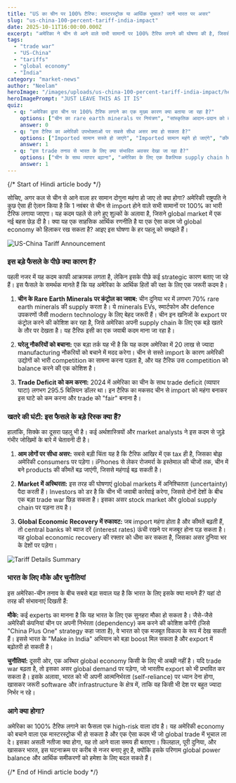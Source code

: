 ```yaml
---
title: "US का चीन पर 100% टैरिफ: मास्टरस्ट्रोक या आर्थिक भूचाल? जानें भारत पर असर"
slug: "us-china-100-percent-tariff-india-impact"
date: 2025-10-11T16:00:00.000Z
excerpt: "अमेरिका ने चीन से आने वाले सभी सामानों पर 100% टैरिफ लगाने की घोषणा की है, जिससे global trade में हलचल मच गई है। यह लेख इस साहसिक कदम के पीछे के कारणों, इसके संभावित परिणामों और भारत के लिए इसके क्या मायने हो सकते हैं, इसका विश्लेषण करता है।"
tags:
  - "trade war"
  - "US-China"
  - "tariffs"
  - "global economy"
  - "India"
category: "market-news"
author: "Neelam"
heroImage: "/images/uploads/us-china-100-percent-tariff-india-impact/hero-image.jpg"
heroImagePrompt: "JUST LEAVE THIS AS IT IS"
quiz:
  - q: "अमेरिका द्वारा चीन पर 100% टैरिफ लगाने का एक मुख्य कारण क्या बताया जा रहा है?"
    options: ["चीन का rare earth minerals पर नियंत्रण", "सांस्कृतिक आदान-प्रदान को बढ़ावा देना", "चीन में पर्यटन को प्रोत्साहित करना"]
    answer: 0
  - q: "इस टैरिफ का अमेरिकी उपभोक्ताओं पर सबसे सीधा असर क्या हो सकता है?"
    options: ["Imported सामान सस्ते हो जाएंगे", "Imported सामान महंगे हो जाएंगे", "कीमतों पर कोई असर नहीं होगा"]
    answer: 1
  - q: "इस trade तनाव से भारत के लिए क्या संभावित अवसर देखा जा रहा है?"
    options: ["चीन के साथ व्यापार बढ़ाना", "अमेरिका के लिए एक वैकल्पिक supply chain hub बनना", "Global trade से पूरी तरह अलग हो जाना"]
    answer: 1
---
```


{/*  Start of Hindi article body  */}

सोचिए, अगर कल से चीन से आने वाला हर सामान दोगुना महंगा हो जाए तो क्या होगा? अमेरिकी राष्ट्रपति ने कुछ ऐसा ही ऐलान किया है कि 1 नवंबर से चीन से import होने वाले सभी सामानों पर 100% का भारी टैरिफ लगाया जाएगा। यह कदम पहले से लगे हुए शुल्कों के अलावा है, जिसने global market में एक नई बहस छेड़ दी है। क्या यह एक साहसिक आर्थिक रणनीति है या एक ऐसा कदम जो global economy को हिलाकर रख सकता है? आइए इस घोषणा के हर पहलू को समझते हैं।

![US-China Tariff Announcement](/images/uploads/us-china-100-percent-tariff-india-impact/us-china-tariff-announcement.jpg)

### इस बड़े फैसले के पीछे क्या कारण हैं?

पहली नजर में यह कदम काफी आक्रामक लगता है, लेकिन इसके पीछे कई strategic कारण बताए जा रहे हैं। इस फैसले के समर्थक मानते हैं कि यह अमेरिका के आर्थिक हितों की रक्षा के लिए एक जरूरी कदम है।

1.  **चीन के Rare Earth Minerals पर कंट्रोल का जवाब:** चीन दुनिया भर में लगभग 70% rare earth minerals की supply करता है। ये minerals EVs, स्मार्टफोन और defence उपकरणों जैसी modern technology के लिए बेहद जरूरी हैं। चीन इन खनिजों के export पर कंट्रोल करने की कोशिश कर रहा है, जिसे अमेरिका अपनी supply chain के लिए एक बड़े खतरे के तौर पर देखता है। यह टैरिफ इसी का एक जवाबी कदम माना जा रहा है।

2.  **घरेलू नौकरियों को बचाना:** एक बड़ा तर्क यह भी है कि यह कदम अमेरिका में 20 लाख से ज्यादा manufacturing नौकरियों को बचाने में मदद करेगा। चीन से सस्ते import के कारण अमेरिकी उद्योगों को भारी competition का सामना करना पड़ता है, और यह टैरिफ उस competition को balance करने की एक कोशिश है।

3.  **Trade Deficit को कम करना:** 2024 में अमेरिका का चीन के साथ trade deficit (व्यापार घाटा) लगभग 295.5 बिलियन डॉलर था। इन टैरिफ का मकसद चीन से import को महंगा बनाकर इस घाटे को कम करना और trade को "fair" बनाना है।

### खतरे की घंटी: इस फैसले के बड़े रिस्क क्या हैं?

हालांकि, सिक्के का दूसरा पहलू भी है। कई अर्थशास्त्रियों और market analysts ने इस कदम से जुड़े गंभीर जोखिमों के बारे में चेतावनी दी है।

1.  **आम लोगों पर सीधा असर:** सबसे बड़ी चिंता यह है कि टैरिफ आखिर में एक tax ही है, जिसका बोझ अमेरिकी consumers पर पड़ेगा। iPhones से लेकर रोजमर्रा के इस्तेमाल की चीजों तक, चीन में बने products की कीमतें बढ़ जाएंगी, जिससे महंगाई बढ़ सकती है।

2.  **Market में अस्थिरता:** इस तरह की घोषणाएं global markets में अनिश्चितता (uncertainty) पैदा करती हैं। Investors को डर है कि चीन भी जवाबी कार्रवाई करेगा, जिससे दोनों देशों के बीच एक बड़ा trade war छिड़ सकता है। इसका असर stock market और global supply chain पर पड़ना तय है।

3.  **Global Economic Recovery में रुकावट:** जब import महंगा होता है और कीमतें बढ़ती हैं, तो central banks को ब्याज दरें (interest rates) ऊंची रखने पर मजबूर होना पड़ सकता है। यह global economic recovery की रफ्तार को धीमा कर सकता है, जिसका असर दुनिया भर के देशों पर पड़ेगा।

![Tariff Details Summary](/images/uploads/us-china-100-percent-tariff-india-impact/tariff-details-summary.jpg)

### भारत के लिए मौके और चुनौतियां

इस अमेरिका-चीन तनाव के बीच सबसे बड़ा सवाल यह है कि भारत के लिए इसके क्या मायने हैं? यहां दो तरह की संभावनाएं दिखती हैं:

**मौके:**
कई experts का मानना है कि यह भारत के लिए एक सुनहरा मौका हो सकता है। जैसे-जैसे अमेरिकी कंपनियां चीन पर अपनी निर्भरता (dependency) कम करने की कोशिश करेंगी (जिसे "China Plus One" strategy कहा जाता है), वे भारत को एक मजबूत विकल्प के रूप में देख सकती हैं। इससे भारत के "Make in India" अभियान को बड़ा boost मिल सकता है और export में बढ़ोतरी हो सकती है।

**चुनौतियां:**
दूसरी ओर, एक अस्थिर global economy किसी के लिए भी अच्छी नहीं है। यदि trade war बढ़ता है, तो इसका असर global demand पर पड़ेगा, जो भारतीय export को भी प्रभावित कर सकता है। इसके अलावा, भारत को भी अपनी आत्मनिर्भरता (self-reliance) पर ध्यान देना होगा, खासकर जरूरी software और infrastructure के क्षेत्र में, ताकि वह किसी भी देश पर बहुत ज्यादा निर्भर न रहे।

### आगे क्या होगा?

अमेरिका का 100% टैरिफ लगाने का फैसला एक high-risk वाला दांव है। यह अमेरिकी economy को बचाने वाला एक मास्टरस्ट्रोक भी हो सकता है और एक ऐसा कदम भी जो global trade में भूचाल ला दे। इसका असली नतीजा क्या होगा, यह तो आने वाला समय ही बताएगा। फिलहाल, पूरी दुनिया, और खासकर भारत, इस घटनाक्रम पर करीब से नजर बनाए हुए है, क्योंकि इसके परिणाम global power balance और आर्थिक समीकरणों को हमेशा के लिए बदल सकते हैं।

{/*  End of Hindi article body  */}